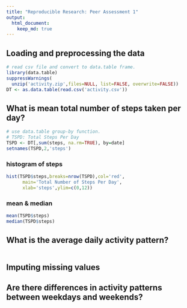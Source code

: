 ```yaml
---
title: "Reproducible Research: Peer Assessment 1"
output: 
  html_document:
    keep_md: true
---
```



## Loading and preprocessing the data
```r
# read csv file and convert to data.table frame.
library(data.table)
suppressWarnings(
  unzip('activity.zip',files=NULL, list=FALSE, overwrite=FALSE))
DT <- as.data.table(read.csv('activity.csv'))
```


## What is mean total number of steps taken per day?
```r
# use data.table group-by function.
# TSPD: Total Steps Per Day
TSPD <- DT[,sum(steps, na.rm=TRUE), by=date]
setnames(TSPD,2,'steps')
```
### histogram of steps
```r
hist(TSPD$steps,breaks=nrow(TSPD),col='red',
      main='Total Number of Steps Per Day',
      xlab='steps',ylim=c(0,12))
```

### mean & median
```r
mean(TSPD$steps)
median(TSPD$steps)
```


## What is the average daily activity pattern?
```r

```


## Imputing missing values



## Are there differences in activity patterns between weekdays and weekends?
